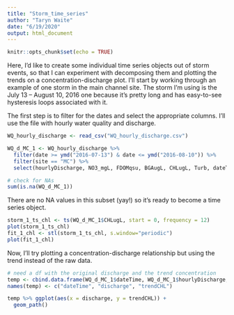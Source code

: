 ```yaml
---
title: "Storm_time_series"
author: "Taryn Waite"
date: "6/19/2020"
output: html_document
---
```


```r
knitr::opts_chunk$set(echo = TRUE)
```

Here, I'd like to create some individual time series objects out of storm events, so that I can experiment with decomposing them and plotting the trends on a concentration-discharge plot. I'll start by working through an example of one storm in the main channel site. The storm I'm using is the July 13 -- August 10, 2016 one because it's pretty long and has easy-to-see hysteresis loops associated with it.

The first step is to filter for the dates and select the appropriate columns. I'll use the file with hourly water quality and discharge.
```r
WQ_hourly_discharge <- read_csv("WQ_hourly_discharge.csv")

WQ_d_MC_1 <- WQ_hourly_discharge %>% 
  filter(date >= ymd("2016-07-13") & date <= ymd("2016-08-10")) %>% 
  filter(site == "MC") %>% 
  select(hourlyDischarge, NO3_mgL, FDOMqsu, BGAugL, CHLugL, Turb, dateTime)

# check for NAs
sum(is.na(WQ_d_MC_1))
```

There are no NA values in this subset (yay!) so it's ready to become a time series object.

```r
storm_1_ts_chl <- ts(WQ_d_MC_1$CHLugL, start = 0, frequency = 12)
plot(storm_1_ts_chl)
fit_1_chl <- stl(storm_1_ts_chl, s.window="periodic")
plot(fit_1_chl)
```

Now, I'll try plotting a concentration-discharge relationship but using the trend instead of the raw data. 

```r
# need a df with the original discharge and the trend concentration
temp <- cbind.data.frame(WQ_d_MC_1$dateTime, WQ_d_MC_1$hourlyDischarge, fit_1_chl$time.series[,2])
names(temp) <- c("dateTime", "discharge", "trendCHL")

temp %>% ggplot(aes(x = discharge, y = trendCHL)) +
  geom_path()
 

```

